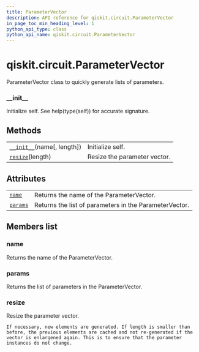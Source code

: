 ```yaml
---
title: ParameterVector
description: API reference for qiskit.circuit.ParameterVector
in_page_toc_min_heading_level: 1
python_api_type: class
python_api_name: qiskit.circuit.ParameterVector
---
```


<span id="qiskit-circuit-parametervector" />

# qiskit.circuit.ParameterVector

<Class id="qiskit.circuit.ParameterVector" isDedicatedPage={true} github="https://github.com/qiskit/qiskit/tree/stable/0.16/qiskit/circuit/parametervector.py" signature="ParameterVector(name, length=0)" modifiers="class">
  ParameterVector class to quickly generate lists of parameters.

  ### \_\_init\_\_

  <Function id="qiskit.circuit.ParameterVector.__init__" signature="__init__(name, length=0)">
    Initialize self. See help(type(self)) for accurate signature.
  </Function>

  ## Methods

  |                                                                                                                   |                              |
  | ----------------------------------------------------------------------------------------------------------------- | ---------------------------- |
  | [`__init__`](#qiskit.circuit.ParameterVector.__init__ "qiskit.circuit.ParameterVector.__init__")(name\[, length]) | Initialize self.             |
  | [`resize`](#qiskit.circuit.ParameterVector.resize "qiskit.circuit.ParameterVector.resize")(length)                | Resize the parameter vector. |

  ## Attributes

  |                                                                                            |                                                        |
  | ------------------------------------------------------------------------------------------ | ------------------------------------------------------ |
  | [`name`](#qiskit.circuit.ParameterVector.name "qiskit.circuit.ParameterVector.name")       | Returns the name of the ParameterVector.               |
  | [`params`](#qiskit.circuit.ParameterVector.params "qiskit.circuit.ParameterVector.params") | Returns the list of parameters in the ParameterVector. |

  ## Members list

  ### name

  <Attribute id="qiskit.circuit.ParameterVector.name">
    Returns the name of the ParameterVector.
  </Attribute>

  ### params

  <Attribute id="qiskit.circuit.ParameterVector.params">
    Returns the list of parameters in the ParameterVector.
  </Attribute>

  ### resize

  <Function id="qiskit.circuit.ParameterVector.resize" signature="resize(length)">
    Resize the parameter vector.

    If necessary, new elements are generated. If length is smaller than before, the previous elements are cached and not re-generated if the vector is enlargened again. This is to ensure that the parameter instances do not change.
  </Function>
</Class>

